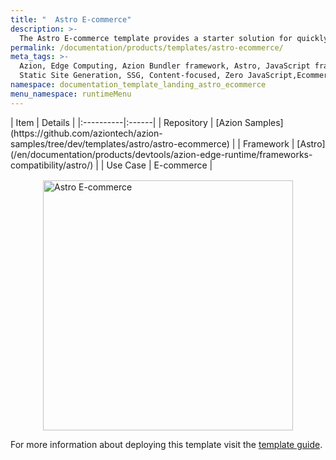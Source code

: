 ```yaml
---
title: "  Astro E-commerce"
description: >-
  The Astro E-commerce template provides a starter solution for quickly deploying your e-commerce web project. Built on Astro's next-gen island architecture, it features a simple design that includes components and functionalities to facilitate a smooth customization process.
permalink: /documentation/products/templates/astro-ecommerce/
meta_tags: >-
  Azion, Edge Computing, Azion Bundler framework, Astro, JavaScript frameworks,
  Static Site Generation, SSG, Content-focused, Zero JavaScript,Ecommerce
namespace: documentation_template_landing_astro_ecommerce
menu_namespace: runtimeMenu
---
```



<div class="[&_.flex.flex-col]:!gap-4 [&_.flex.flex-col]:md:!gap-8 [&_.flex.flex-col]:2xl:!gap-16">
  <SectionBasicContent
    titleTag="h2"
    description="The Astro E-commerce template provides a starter solution for quickly deploying your e-commerce web project. Built on Astro's next-gen island architecture, it features a simple design that includes components and functionalities to facilitate a smooth customization process. This template is perfect for building fast, modern online stores with minimal configuration."
    buttons={[
      { label: "Deploy template", link: "https://console.azion.com/create/azion-community/astro-ecommerce", outlined: false, icon: "ai ai-azion", iconPos: "left" },
      { label: "View demo", link: "https://j1mztjzqqv.map.azionedge.net/", severity: "secondary" }
    ]}
  />
</div>

<div style="display: flex; gap: 1rem; align-items: center; flex-direction: row; flex-wrap: wrap;">
  <div style="flex: 1; min-width: 300px;">
    | Item | Details |
    |:----------|:------|
    | Repository | [Azion Samples](https://github.com/aziontech/azion-samples/tree/dev/templates/astro/astro-ecommerce) |
    | Framework | [Astro](/en/documentation/products/devtools/azion-edge-runtime/frameworks-compatibility/astro/) |
    | Use Case | E-commerce |
  </div>
  <div style="display: flex; justify-content: center; align-items: center; flex: 1; min-width: 300px;">
    <img src="/assets/docs/images/uploads/template-showcase/astro/astro-ecommerce.png" width="400" alt="Astro E-commerce" style="max-width: 100%; height: auto;" />
  </div>
</div>

For more information about deploying this template visit the [template guide](/en/documentation/products/guides/astro-ecommerce-collection/).